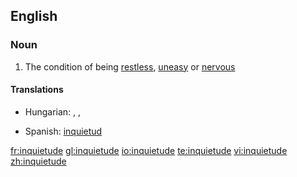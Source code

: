 ==English==

===Noun===
{{en-noun|-}}

# The condition of being [[restless]], [[uneasy]] or [[nervous]]

====Translations====
{{trans-top|the condition of being restless, uneasy or nervous}}
*Hungarian: {{t|hu|nyugtalanság}}, {{t|hu|izgatottság}}, {{t|hu|izgalom}}
{{trans-mid}}
*Spanish: [[inquietud]] {{f}}
{{trans-bottom}}


[[fr:inquietude]]
[[gl:inquietude]]
[[io:inquietude]]
[[te:inquietude]]
[[vi:inquietude]]
[[zh:inquietude]]